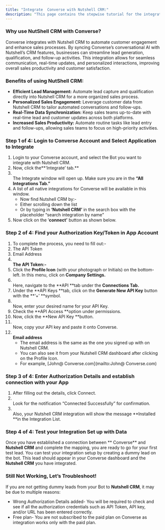 ```yaml
---
title: "Integrate  Converse with Nutshell CRM:"
description: "This page contains the stepwise tutorial for the integration with  Converse"
---
```


### **Why use NutShell CRM with  Converse?**

 Converse integrates with Nutshell CRM to automate customer engagement and enhance sales processes. By syncing  Converse’s conversational AI with Nutshell’s CRM features, businesses can streamline lead generation, qualification, and follow-up activities. This integration allows for seamless communication, real-time updates, and personalized interactions, improving overall sales productivity and customer satisfaction.

### **Benefits of using NutShell CRM:**

- **Efficient Lead Management:** Automate lead capture and qualification directly into Nutshell CRM for a more organized sales process.
- **Personalized Sales Engagement:** Leverage customer data from Nutshell CRM to tailor automated conversations and follow-ups.
- **Real-Time Data Synchronization:** Keep sales teams up-to-date with real-time lead and customer updates across both platforms.
- **Increased Sales Productivity:** Automate routine tasks like lead entry and follow-ups, allowing sales teams to focus on high-priority activities.

### **Step 1 of 4: Login to  Converse Account and Select Application to Integrate**

1. Login to your  Converse account, and select the Bot you want to integrate with Nutshell CRM.
2. Now, click the**‘Integrate’ tab.** 
3. \
   The Integrate window will open up. Make sure you are in the **“All Integrations Tab.”**
4. A list of all native integrations for  Converse will be available in this window.
   - Now find Nutshell CRM by:-
   - Either scrolling down the list
   - Or by typing in **‘**Nutshell CRM**’** in the search box with the placeholder “search integration by name”
5. Now click on the ‘**connect’** button as shown below.

### **Step 2 of 4: Find your Authorization Key/Token in App Account**

 1. To complete the process, you need to fill out:-
 2. The API Token
 3. Email Address
 4. **\
    The API Token:-**
 5. Click the **Profile Icon** (with your photograph or Initials) on the bottom-left. In this menu, click on **Company Settings.**
 6. \
    Here, navigate to the **API **tab under the **Connections Tab.**
 7. Under the **API Keys **tab, click on the **Generate New API Key** button with the **‘\+’ **symbol.
 8. \
    Now, enter your desired name for your API Key.
 9. Check the **API Access **option under permissions.
10. Now, click the **New API Key **button.
11. \
    Now, copy your API key and paste it onto  Converse.
12. **\
    Email address**
    - The email address is the same as the one you signed up with on Nutshell CRM.
    - You can also see it from your Nutshell CRM dashboard after clicking on the Profile Icon.
    - For example, [John@ Converse.com](mailto:John@ Converse.com)

### **Step 3 of 4: Enter Authorization Details and establish connection with your App**

1. After filling out the details, click Connect.
2. \
   Look for the notification “Connected Successfully” for confirmation.
3. \
   Also, your Nutshell CRM integration will show the message **Installed **in the Integration List.

### **Step 4 of 4: Test your Integration Set up with Data**

Once you have established a connection between ** Converse** and **Nutshell CRM** and complete the mapping, you are ready to go for your first test lead. You can test your integration setup by creating a dummy lead on the bot. This lead should appear in your  Converse dashboard and the **Nutshell CRM** you have integrated.

### **Still Not Working, Let’s Troubleshoot\!**

If you are not getting dummy leads from your Bot to **Nutshell CRM**, it may be due to multiple reasons:

- Wrong Authorization Details added- You will be required to check and see if all the authorization credentials such as API Token, API key, and/or URL has been entered correctly.
- Free plan- You are not subscribed to the paid plan on  Converse as integration works only with the paid plan.

 